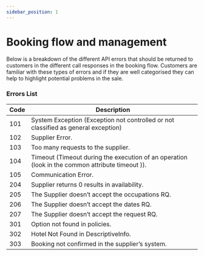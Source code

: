 ```yaml
---
sidebar_position: 1
---
```


# Booking flow and management

Below is a breakdown of the different API errors that should be returned to customers in the different call responses in the booking flow. Customers are familiar with these types of errors and if they are well categorised they can help to highlight potential problems in the sale.

### Errors List


| Code   | Description                                                                                                                                                          |
| -----  |----------------------------------------------------------------------------------------------------------------------------------------------------------------------|
| 101  | System Exception (Exception not controlled or not classified as general exception)         |
| 102  | Supplier Error.                                                                                                                                |
| 103  | Too many requests to the supplier.                                                                                                             |
| 104  | Timeout (Timeout during the execution of an operation (look in the common attribute timeout )).                                            |
| 105  | Communication Error.                                                                                                                           |
| 204  | Supplier returns 0 results in availability.                                                                                                    |
| 205  | The Supplier doesn’t accept the occupations RQ.                                                                                               |
| 206  | The Supplier doesn’t accept the dates RQ.                                                                                                      |
| 207  | The Supplier doesn’t accept the request RQ.                                                                                                    |
| 301  | Option not found in policies.                                                                                                                  |
| 302  | Hotel Not Found in DescriptiveInfo.                                                                                                            |
| 303  | Booking not confirmed in the supplier’s system.                                                                                                |

